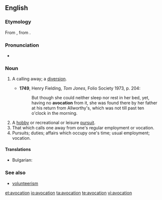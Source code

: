 {{wikipedia}}
==English==

===Etymology===
From {{etyl|la}} {{term|avocationem|āvocātiōnem}}, from {{term|avoco|avocō}}.

===Pronunciation===
*{{a|UK}} {{IPA|/avə(ʊ)ˈkeɪʃən/}}

===Noun===
{{en-noun}}

# {{obsolete}} A calling away; a [[diversion]].
#*'''1749''', Henry Fielding, ''Tom Jones'', Folio Society 1973, p. 204:
#*:But though she could neither sleep nor rest in her bed, yet, having no '''avocation''' from it, she was found there by her father at his return from Allworthy's, which was not till past ten o'clock in the morning.
# A [[hobby]] or recreational or leisure [[pursuit]].
# That which calls one away from one's regular employment or vocation.
# Pursuits; duties; affairs which occupy one's time; usual employment; vocation.

====Translations====
{{trans-top|A calling away; a diversion}}
* Bulgarian: 
{{trans-mid}}
{{trans-bottom}}

{{trans-top|A hobby}}
{{trans-mid}}
{{trans-bottom}}

{{trans-top|A hobby}}
{{trans-mid}}
{{trans-bottom}}

===See also===
* [[volunteerism]]

[[et:avocation]]
[[io:avocation]]
[[ta:avocation]]
[[te:avocation]]
[[vi:avocation]]